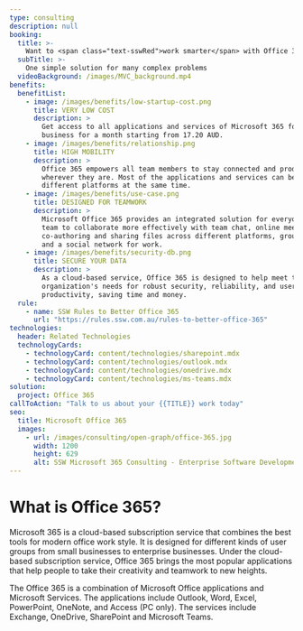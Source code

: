 ```yaml
---
type: consulting
description: null
booking:
  title: >-
    Want to <span class="text-sswRed">work smarter</span> with Office 365?
  subTitle: >-
    One simple solution for many complex problems
  videoBackground: /images/MVC_background.mp4
benefits:
  benefitList:
    - image: /images/benefits/low-startup-cost.png
      title: VERY LOW COST
      description: >
        Get access to all applications and services of Microsoft 365 for 
        business for a month starting from 17.20 AUD.
    - image: /images/benefits/relationship.png
      title: HIGH MOBILITY
      description: >
        Office 365 empowers all team members to stay connected and productive 
        wherever they are. Most of the applications and services can be run on 
        different platforms at the same time.
    - image: /images/benefits/use-case.png
      title: DESIGNED FOR TEAMWORK
      description: >
        Microsoft Office 365 provides an integrated solution for everyone in the 
        team to collaborate more effectively with team chat, online meetings, 
        co-authoring and sharing files across different platforms, group emails 
        and a social network for work.
    - image: /images/benefits/security-db.png
      title: SECURE YOUR DATA
      description: >
        As a cloud-based service, Office 365 is designed to help meet the 
        organization's needs for robust security, reliability, and user 
        productivity, saving time and money.
  rule:
    - name: SSW Rules to Better Office 365
      url: "https://rules.ssw.com.au/rules-to-better-office-365"
technologies:
  header: Related Technologies
  technologyCards:
    - technologyCard: content/technologies/sharepoint.mdx
    - technologyCard: content/technologies/outlook.mdx
    - technologyCard: content/technologies/onedrive.mdx
    - technologyCard: content/technologies/ms-teams.mdx
solution:
  project: Office 365
callToAction: "Talk to us about your {{TITLE}} work today"
seo:
  title: Microsoft Office 365
  images:
    - url: /images/consulting/open-graph/office-365.jpg
      width: 1200
      height: 629
      alt: SSW Microsoft 365 Consulting - Enterprise Software Development
---
```


# What is **Office 365**?

<VideoEmbed url="https://www.youtube.com/watch?v=d6p_aKM1M3o" />

Microsoft 365 is a cloud-based subscription service that combines the best tools
for modern office work style. It is designed for different kinds of user groups
from small businesses to enterprise businesses. Under the cloud-based
subscription service, Office 365 brings the most popular applications that help
people to take their creativity and teamwork to new heights.

The Office 365 is a combination of Microsoft Office applications and Microsoft
Services. The applications include Outlook, Word, Excel, PowerPoint, OneNote,
and Access (PC only). The services include Exchange, OneDrive, SharePoint and
Microsoft Teams.
